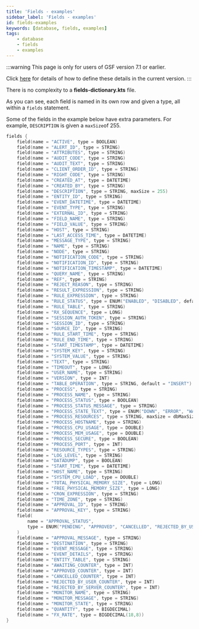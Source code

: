```yaml
---
title: 'Fields - examples'
sidebar_label: 'Fields - examples'
id: fields-examples
keywords: [database, fields, examples]
tags:
    - database
    - fields
    - examples
---
```


 :::warning
This page is only for users of  GSF version 7.1 or earlier.

Click [here](../../fields-tables-views/) for details of how to define these details in the current version.
:::


There is no complexity to a **fields-dictionary.kts** file.

As you can see, each field is named in its own row and given a type, all within a `fields` statement. 

Some of the fields in the example below have extra parameters. For example, `DESCRIPTION` is given a `maxSize`of 255.

```kotlin
fields {
    field(name = "ACTIVE", type = BOOLEAN)
    field(name = "ALERT_ID", type = STRING)
    field(name = "ATTRIBUTES", type = STRING)
    field(name = "AUDIT_CODE", type = STRING)
    field(name = "AUDIT_TEXT", type = STRING)
    field(name = "CLIENT_ORDER_ID", type = STRING)
    field(name = "RIGHT_CODE", type = STRING)
    field(name = "CREATED_AT", type = DATETIME)
    field(name = "CREATED_BY", type = STRING)
    field(name = "DESCRIPTION", type = STRING, maxSize = 255)
    field(name = "ENTITY_ID", type = STRING)
    field(name = "EVENT_DATETIME", type = DATETIME)
    field(name = "EVENT_TYPE", type = STRING)
    field(name = "EXTERNAL_ID", type = STRING)
    field(name = "FIELD_NAME", type = STRING)
    field(name = "FIELD_VALUE", type = STRING)
    field(name = "HOST", type = STRING)
    field(name = "LAST_ACCESS_TIME", type = DATETIME)
    field(name = "MESSAGE_TYPE", type = STRING)
    field(name = "NAME", type = STRING)
    field(name = "NODE", type = STRING)
    field(name = "NOTIFICATION_CODE", type = STRING)
    field(name = "NOTIFICATION_ID", type = STRING)
    field(name = "NOTIFICATION_TIMESTAMP", type = DATETIME)
    field(name = "QUERY_NAME", type = STRING)
    field(name = "REF", type = STRING)
    field(name = "REJECT_REASON", type = STRING)
    field(name = "RESULT_EXPRESSION", type = STRING)
    field(name = "RULE_EXPRESSION", type = STRING)
    field(name = "RULE_STATUS", type = ENUM("ENABLED", "DISABLED", default = "DISABLED"))
    field(name = "RULE_TABLE", type = STRING)
    field(name = "RX_SEQUENCE", type = LONG)
    field(name = "SESSION_AUTH_TOKEN", type = STRING)
    field(name = "SESSION_ID", type = STRING)
    field(name = "SOURCE_ID", type = STRING)
    field(name = "RULE_START_TIME", type = STRING)
    field(name = "RULE_END_TIME", type = STRING)
    field(name = "START_TIMESTAMP", type = DATETIME)
    field(name = "SYSTEM_KEY", type = STRING)
    field(name = "SYSTEM_VALUE", type = STRING)
    field(name = "TEXT", type = STRING)
    field(name = "TIMEOUT", type = LONG)
    field(name = "USER_NAME", type = STRING)
    field(name = "VERSION", type = INT)
    field(name = "TABLE_OPERATION", type = STRING, default = "INSERT")
    field(name = "PROCESS", type = STRING)
    field(name = "PROCESS_NAME", type = STRING)
    field(name = "PROCESS_STATUS", type = BOOLEAN)
    field(name = "PROCESS_STATUS_MESSAGE", type = STRING)
    field(name = "PROCESS_STATE_TEXT", type = ENUM("DOWN", "ERROR", "WARNING", "STANDBY", "UP", default = "DOWN"))
    field(name = "PROCESS_RESOURCES", type = STRING, maxSize = dbMaxSize(target = 5000))
    field(name = "PROCESS_HOSTNAME", type = STRING)
    field(name = "PROCESS_CPU_USAGE", type = DOUBLE)
    field(name = "PROCESS_MEM_USAGE", type = DOUBLE)
    field(name = "PROCESS_SECURE", type = BOOLEAN)
    field(name = "PROCESS_PORT", type = INT)
    field(name = "RESOURCE_TYPES", type = STRING)
    field(name = "LOG_LEVEL", type = STRING)
    field(name = "DATADUMP", type = BOOLEAN)
    field(name = "START_TIME", type = DATETIME)
    field(name = "HOST_NAME", type = STRING)
    field(name = "SYSTEM_CPU_LOAD", type = DOUBLE)
    field(name = "TOTAL_PHYSICAL_MEMORY_SIZE", type = LONG)
    field(name = "FREE_PHYSICAL_MEMORY_SIZE", type = LONG)
    field(name = "CRON_EXPRESSION", type = STRING)
    field(name = "TIME_ZONE", type = STRING)
    field(name = "APPROVAL_ID", type = STRING)
    field(name = "APPROVAL_KEY", type = STRING)
    field(
        name = "APPROVAL_STATUS",
        type = ENUM("PENDING", "APPROVED", "CANCELLED", "REJECTED_BY_USER", "REJECTED_BY_SERVICE", default = "PENDING")
    )
    field(name = "APPROVAL_MESSAGE", type = STRING)
    field(name = "DESTINATION", type = STRING)
    field(name = "EVENT_MESSAGE", type = STRING)
    field(name = "EVENT_DETAILS", type = STRING)
    field(name = "ENTITY_TABLE", type = STRING)
    field(name = "AWAITING_COUNTER", type = INT)
    field(name = "APPROVED_COUNTER", type = INT)
    field(name = "CANCELLED_COUNTER", type = INT)
    field(name = "REJECTED_BY_USER_COUNTER", type = INT)
    field(name = "REJECTED_BY_SERVER_COUNTER", type = INT)
    field(name = "MONITOR_NAME", type = STRING)
    field(name = "MONITOR_MESSAGE", type = STRING)
    field(name = "MONITOR_STATE", type = STRING)
    field(name = "QUANTITY", type = BIGDECIMAL)
    field(name = "FX_RATE", type = BIGDECIMAL(18,8))
}
```
